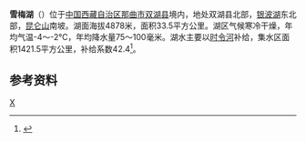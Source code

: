 {{ViewTibetanScript}}
{{Infobox_lake
 |湖泊名稱 =雪梅湖
 |湖泊照片 = 
 |湖泊照片標題 = 
 |測深圖 =
 |測深圖標題 =
 |湖泊所在地 = [[中国|中国]][[西藏|西藏]]
 |座標 = {{coord |36|17|N|88|16|E|display=inline,title|scale:500000_type:waterbody_region:CN}}
 |湖泊類別 = [[咸水湖|咸水湖]]
 |流入 =
 |流出 = 
 |集水區面積 =1421平方公里
 |集水區國家 =
 |湖泊長度 =9.9公里
 |湖泊闊度 = 最大4.7公里<br />平均3.38公里
 |湖泊面積 =33.5平方公里
 |平均深度 = 
 |最深深度 = 
 |水體體積 = 
 |湖水停留時間 =
 |湖岸線長度 =
 |海拔高度 = 4878米
 |湖中島嶼 =
 |湖邊城鎮 =
}}
{{Location map
 |China Tibet
 |mark=<!--dot-->Blue pog.svg
 |lat_deg=36|lat_min=17|lat_sec =
 |lon_deg=88|lon_min=16|lon_sec =
 |caption=雪梅湖在[[西藏|西藏]]的位置。
 |position=right
 |width=350
 |float=right
}}
'''雪梅湖'''（{{bo|z=ཞོད་སྨད་མཚོ།|w=zhod smad mtsho|t=Zhömé Tso}}）位于[[中国|中国]][[西藏自治区|西藏自治区]][[那曲市|那曲市]][[双湖县|双湖县]]境内，地处双湖县北部，[[银波湖|银波湖]]东北部，[[昆仑山|昆仑山]]南坡。湖面海拔4878米，面积33.5平方公里。湖区气候寒冷干燥，年均气温-4～-2℃，年均降水量75～100毫米。湖水主要以[[时令河|时令河]]补给，集水区面积1421.5平方公里，补给系数42.4<ref>{{cite book zh |author=王苏民 窦鸿身 |title=中国湖泊志 |format=M |edition=1 |location=北京 |publisher=科学出版社 |date=1998|pages=442|id= ISBN 7-03-006706-1}}</ref>。
==参考资料==
{{reflist}}

[[Category:双湖县湖泊|X]]